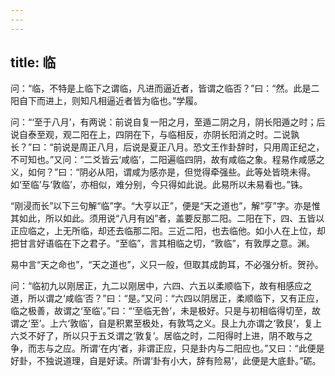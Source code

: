 ```yaml
---
---
---
```

title: 临
---







问：“临，不特是上临下之谓临，凡进而逼近者，皆谓之临否？”曰：“然。此是二阳自下而进上，则知凡相逼近者皆为临也。”学履。

问：“‘至于八月’，有两说：前说自复一阳之月，至遁二阴之月，阴长阳遁之时；后说自泰至观，观二阳在上，四阴在下，与临相反，亦阴长阳消之时。二说孰长？”曰：“前说是周正八月，后说是夏正八月。恐文王作卦辞时，只用周正纪之，不可知也。”又问：“二爻皆云‘咸临’，二阳遍临四阴，故有咸临之象。程易作咸感之义，如何？”曰：“阴必从阳，谓咸为感亦是，但觉得牵强些。此等处皆晓未得。如‘至临’与‘敦临’，亦相似，难分别，今只得如此说。此易所以未易看也。”铢。

“刚浸而长”以下三句解“临”字。“大亨以正”，便是“天之道也”，解“亨”字。亦是惟其如此，所以如此。须用说“八月有凶”者，盖要反那二阳。二阳在下，四、五皆以正应临之，上无所临，却还去临那二阳。三近二阳，也去临他。如小人在上位，却把甘言好语临在下之君子。“至临”，言其相临之切，“敦临”，有敦厚之意。渊。

易中言“天之命也”，“天之道也”，义只一般，但取其成韵耳，不必强分析。贺孙。

问：“临初九以刚居正，九二以刚居中，六四、六五以柔顺临下，故有相感应之道，所以谓之‘咸临’否？”曰：“是。”又问：“六四以阴居正，柔顺临下，又有正应，临之极善，故谓之‘至临’。”曰：“‘至临无咎’，未是极好。只是与初相临得切至，故谓之‘至’。上六‘敦临’，自是积累至极处，有敦笃之义。艮上九亦谓之‘敦艮’，复上六爻不好了，所以只于五爻谓之‘敦复’。居临之时，二阳得时上进，阴不敢与之争，而志与之应。所谓‘在内’者，非谓正应，只是卦内与二阳应也。”又曰：“此便是好卦，不独说道理，自是好读。所谓‘卦有小大，辞有险易’，此便是大底卦。”砺。